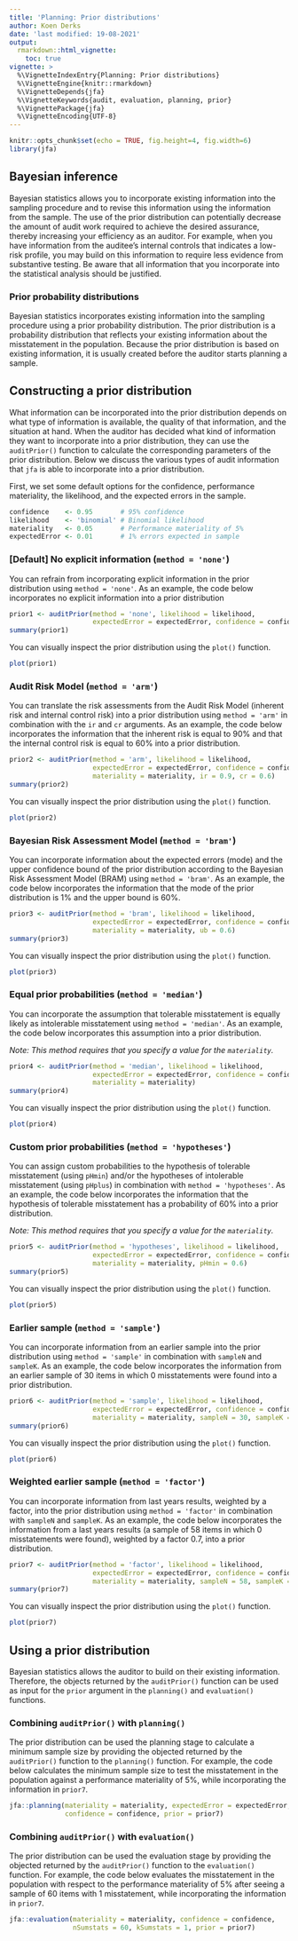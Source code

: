 ```yaml
---
title: 'Planning: Prior distributions'
author: Koen Derks
date: 'last modified: 19-08-2021'
output: 
  rmarkdown::html_vignette:
    toc: true
vignette: >
  %\VignetteIndexEntry{Planning: Prior distributions}
  %\VignetteEngine{knitr::rmarkdown}
  %\VignetteDepends{jfa}
  %\VignetteKeywords{audit, evaluation, planning, prior}
  %\VignettePackage{jfa}
  %\VignetteEncoding{UTF-8}
---
```


```r
knitr::opts_chunk$set(echo = TRUE, fig.height=4, fig.width=6)
library(jfa)
```

## Bayesian inference

Bayesian statistics allows you to incorporate existing information into the sampling procedure and to revise this information using the information from the sample. The use of the prior distribution can potentially decrease the amount of audit work required to achieve the desired assurance, thereby increasing your efficiency as an auditor. For example, when you have information from the auditee's internal controls that indicates a low-risk profile, you may build on this information to require less evidence from substantive testing. Be aware that all information that you incorporate into the statistical analysis should be justified.

### Prior probability distributions

Bayesian statistics incorporates existing information into the sampling procedure using a prior probability distribution. The prior distribution is a probability distribution that reflects your existing information about the misstatement in the population. Because the prior distribution is based on existing information, it is usually created before the auditor starts planning a sample. 

## Constructing a prior distribution

What information can be incorporated into the prior distribution depends on what type of information is available, the quality of that information, and the situation at hand. When the auditor has decided what kind of information they want to incorporate into a prior distribution, they can use the `auditPrior()` function to calculate the corresponding parameters of the prior distribution. Below we discuss the various types of audit information that `jfa` is able to incorporate into a prior distribution.

First, we set some default options for the confidence, performance materiality, the likelihood, and the expected errors in the sample.

```r
confidence    <- 0.95       # 95% confidence
likelihood    <- 'binomial' # Binomial likelihood
materiality   <- 0.05       # Performance materiality of 5%
expectedError <- 0.01       # 1% errors expected in sample
```


### [Default] No explicit information (`method = 'none'`)

You can refrain from incorporating explicit information in the prior distribution using `method = 'none'`. As an example, the code below incorporates no explicit information into a prior distribution

```r
prior1 <- auditPrior(method = 'none', likelihood = likelihood, 
                     expectedError = expectedError, confidence = confidence)
summary(prior1)
```

You can visually inspect the prior distribution using the `plot()` function.

```r
plot(prior1)
```

### Audit Risk Model (`method = 'arm'`)

You can translate the risk assessments from the Audit Risk Model (inherent risk and internal control risk) into a prior distribution using `method = 'arm'` in combination with the `ir` and `cr` arguments. As an example, the code below incorporates the information that the inherent risk is equal to 90% and that the internal control risk is equal to 60% into a prior distribution. 

```r
prior2 <- auditPrior(method = 'arm', likelihood = likelihood, 
                     expectedError = expectedError, confidence = confidence,
                     materiality = materiality, ir = 0.9, cr = 0.6)
summary(prior2)
```

You can visually inspect the prior distribution using the `plot()` function.

```r
plot(prior2)
```

### Bayesian Risk Assessment Model (`method = 'bram'`)

You can incorporate information about the expected errors (mode) and the upper confidence bound of the prior distribution according to the Bayesian Risk Assessment Model (BRAM) using `method = 'bram'`. As an example, the code below incorporates the information that the mode of the prior distribution is 1% and the upper bound is 60%.

```r
prior3 <- auditPrior(method = 'bram', likelihood = likelihood, 
                     expectedError = expectedError, confidence = confidence,
                     materiality = materiality, ub = 0.6)
summary(prior3)
```

You can visually inspect the prior distribution using the `plot()` function.

```r
plot(prior3)
```

### Equal prior probabilities (`method = 'median'`)

You can incorporate the assumption that tolerable misstatement is equally likely as intolerable misstatement using `method = 'median'`. As an example, the code below incorporates this assumption into a prior distribution.

*Note: This method requires that you specify a value for the `materiality`.*

```r
prior4 <- auditPrior(method = 'median', likelihood = likelihood, 
                     expectedError = expectedError, confidence = confidence,
                     materiality = materiality)
summary(prior4)
```

You can visually inspect the prior distribution using the `plot()` function.

```r
plot(prior4)
```

### Custom prior probabilities (`method = 'hypotheses'`)

You can assign custom probabilities to the hypothesis of tolerable misstatement (using `pHmin`) and/or the hypotheses of intolerable misstatement (using `pHplus`) in combination with `method = 'hypotheses'`. As an example, the code below incorporates the information that the hypothesis of tolerable misstatement has a probability of 60% into a prior distribution.

*Note: This method requires that you specify a value for the `materiality`.*

```r
prior5 <- auditPrior(method = 'hypotheses', likelihood = likelihood, 
                     expectedError = expectedError, confidence = confidence,
                     materiality = materiality, pHmin = 0.6)
summary(prior5)
```

You can visually inspect the prior distribution using the `plot()` function.

```r
plot(prior5)
```

### Earlier sample (`method = 'sample'`)

You can incorporate information from an earlier sample into the prior distribution using `method = 'sample'` in combination with `sampleN` and `sampleK`. As an example, the code below incorporates the information from an earlier sample of 30 items in which 0 misstatements were found into a prior distribution.

```r
prior6 <- auditPrior(method = 'sample', likelihood = likelihood, 
                     expectedError = expectedError, confidence = confidence,
                     materiality = materiality, sampleN = 30, sampleK = 0)
summary(prior6)
```

You can visually inspect the prior distribution using the `plot()` function.

```r
plot(prior6)
```

### Weighted earlier sample (`method = 'factor'`)

You can incorporate information from last years results, weighted by a factor, into the prior distribution using `method = 'factor'` in combination with `sampleN` and `sampleK`. As an example, the code below incorporates the information from a last years results (a sample of 58 items in which 0 misstatements were found), weighted by a factor 0.7, into a prior distribution.

```r
prior7 <- auditPrior(method = 'factor', likelihood = likelihood, 
                     expectedError = expectedError, confidence = confidence,
                     materiality = materiality, sampleN = 58, sampleK = 0, factor = 0.7)
summary(prior7)
```

You can visually inspect the prior distribution using the `plot()` function.

```r
plot(prior7)
```

## Using a prior distribution

Bayesian statistics allows the auditor to build on their existing information. Therefore, the objects returned by the `auditPrior()` function can be used as input for the `prior` argument in the `planning()` and `evaluation()` functions.

### Combining `auditPrior()` with `planning()`

The prior distribution can be used the planning stage to calculate a minimum sample size by providing the objected returned by the `auditPrior()` function to the `planning()` function. For example, the code below calculates the minimum sample size to test the misstatement in the population against a performance materiality of 5%, while incorporating the information in `prior7`.

```r
jfa::planning(materiality = materiality, expectedError = expectedError, 
              confidence = confidence, prior = prior7)
```

### Combining `auditPrior()` with `evaluation()`

The prior distribution can be used the evaluation stage by providing the objected returned by the `auditPrior()` function to the `evaluation()` function. For example, the code below evaluates the misstatement in the population with respect to the performance materiality of 5% after seeing a sample of 60 items with 1 misstatement, while incorporating the information in `prior7`.

```r
jfa::evaluation(materiality = materiality, confidence = confidence, 
                nSumstats = 60, kSumstats = 1, prior = prior7)
```